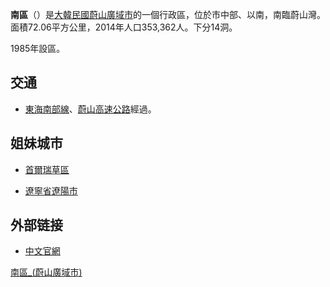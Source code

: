 {{about|韓國蔚山的行政區|其他國家或地區的行政區劃|南區}}
{{Infobox settlement
| name                    = 南區
| settlement_type         = [[韩国行政区划|自治區]]
| translit_lang1          = [[韓語|韓語]]
| translit_lang1_type1    = [[諺文|諺文]]
| translit_lang1_info1    = 남구
| translit_lang1_type2    = [[朝鮮漢字|漢字]]
| translit_lang1_info2    = {{lang|ko|{{nobold|南區}}}}
| translit_lang1_type3    = {{nowrap|[[文化观光部2000年式|文化观光部2000年式]]}}
| translit_lang1_info3    = {{nowrap|Nam-gu}}
| translit_lang1_type4    = {{nowrap|[[馬科恩-賴肖爾表記法|馬科恩-賴肖爾表記法]]}}
| translit_lang1_info4    = {{nowrap|Nam-gu}}
| image_skyline           = 울산대공원 현충탑 20170524 161927.jpg
| image_caption           = 蔚山大公園顯忠塔
| image_flag              = Flag of Namgu, Ulsan.svg
| image_map               = Nam-gu_ULSAN.PNG
| map_caption             = 南區在蔚山廣域市的位置
| subdivision_type        = 國家
| subdivision_name        = {{ROK}}
| subdivision_type1       = [[朝鮮地區|地區]]
| subdivision_name1       = [[嶺南地方|嶺南地方]]
| subdivision_type2       = 省級行政區
| subdivision_name2       = [[蔚山廣域市|蔚山廣域市]]
| parts_type              = 行政區劃
| parts                   = 14[[行政洞|行政洞]]、19[[法定洞|法定洞]]
| area_total_km2          = 72.06
| population_total        = 313,819
| population_as_of        = 2021年
| population_density_km2  = auto
| governing_body          = 南區廳
| leader_title            = 區廳長
| leader_name			  = {{link-ko|徐東旭|서동욱 (1963년)}}
| leader_party            = {{PPP}}
| leader_title1           = 國會議員
| leader_name1            = {{ubl|甲：[[李埰益|李埰益]]{{small|（{{PPP}}）}}|乙：[[金起炫|金起炫]]{{small|（{{PPP}}）}}}}
| blank1_name             = 區樹
| blank1_info             = [[赤松|赤松]]
| blank2_name             = 區花
| blank2_info             = [[櫻花|櫻花]]
| blank3_name             = 區鳥
| blank3_info             = {{link-en|普通白鷺|Egret}}
| website                 = [https://www.ulsannamgu.go.kr/corona/covid19.html www.ulsannamgu.go.kr/]
}}

'''南區'''（{{kor|諺=남구|漢=南區|羅=Nam gu|f=y}}）是[[大韓民國|大韓民國]][[蔚山廣域市|蔚山廣域市]]的一個行政區，位於市中部、{{link-ko|太和江|태화강}}以南，南臨蔚山灣。面積72.06平方公里，2014年人口353,362人。下分14洞。

1985年設區。

==交通==
*[[東海南部線|東海南部線]]、[[蔚山高速公路|蔚山高速公路]]經過。
==姐妹城市==
*{{ROK}}[[首爾|首爾]][[瑞草區|瑞草區]]
*{{PRC}}[[遼寧省|遼寧省]][[遼陽市|遼陽市]]
==外部链接==
* [https://web.archive.org/web/20130404094919/http://chinese.ulsannamgu.go.kr/ 中文官網]

{{蔚山廣域市行政區劃}}

[[Category:南區_(蔚山廣域市)|]]